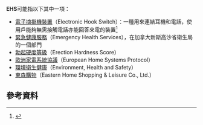 '''EHS'''可能指以下其中一項：
* [[電子摘掛機裝置|電子摘掛機裝置]]（Electronic Hook Switch）：一種用來連結耳機和電話，使用戶能夠無需接觸電話亦能回答來電的裝置<ref>{{cite web |url=http://plantronics-chinese-simplified.custhelp.com/cgi-bin/plantronics_chinese_simplified.cfg/php/enduser/std_adp.php?p_faqid=16193&p_created=1224831961 |accessdate=2011-08-24 |language=zh-hans |title=APC-4 & APC-40 (Cisco) 产品 & 安装信息 }}{{dead link|date=2017年11月 |bot=InternetArchiveBot |fix-attempted=yes }}</ref>
* [[緊急健康服務|緊急健康服務]]（Emergency Health Services），在加拿大新斯高沙省衛生局的一個部門
* [[勃起硬度等級|勃起硬度等級]]（Erection Hardness Score）
* [[歐洲家電系統協議|歐洲家電系統協議]]（European Home Systems Protocol）
* [[環境衛生健康|環境衛生健康]]（Environment, Health and Safety）
* [[東森購物|東森購物]]（Eastern Home Shopping & Leisure Co., Ltd.）

== 參考資料 ==
{{reflist}}
{{disambig|cat=三字拉丁字母縮寫消歧義}}